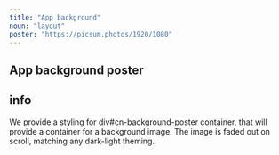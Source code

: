 ```yaml
---
title: "App background"
noun: "layout"
poster: "https://picsum.photos/1920/1080"
---
```

<article>

# App background poster

</article>

<article class="surface column-s">

## info

We provide a styling for div#cn-background-poster container, that will provide a container
for a background image. The image is faded out on scroll, matching any dark-light theming.

</article>
